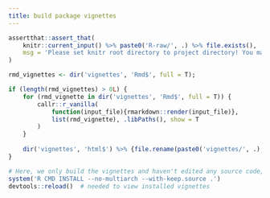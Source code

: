 ```yaml
---
title: build package vignettes
---
```


```r
assertthat::assert_that(
    knitr::current_input() %>% paste0('R-raw/', .) %>% file.exists(),
    msg = 'Please set knitr root directory to project directory! You may try running `rmarkdown::render("data-raw/data.Rmd")` at project directory or clicking `Knit` button on the top of this document in RStudio.'
)
```


```r
rmd_vignettes <- dir('vignettes', 'Rmd$', full = T);

if (length(rmd_vignettes) > 0L) {
	for (rmd_vignette in dir('vignettes', 'Rmd$', full = T)) {
		callr::r_vanilla(
			function(input_file){rmarkdown::render(input_file)}, 
			list(rmd_vignette), .libPaths(), show = T
		)
	}
	
	dir('vignettes', 'html$') %>% {file.rename(paste0('vignettes/', .), paste0('inst/doc/', .))}
}
```


```r
# Here, we only build the vignettes and haven't edited any source code, thus test() and document() is not needed.
system('R CMD INSTALL --no-multiarch --with-keep.source .')
devtools::reload()  # needed to view installed vignettes
```




